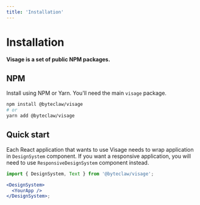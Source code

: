 ```yaml
---
title: 'Installation'
---
```


# Installation

**Visage is a set of public NPM packages.**

## NPM

Install using NPM or Yarn. You'll need the main `visage` package.

```sh transpile=false
npm install @byteclaw/visage
# or
yarn add @byteclaw/visage
```

## Quick start

Each React application that wants to use Visage needs to wrap application in `DesignSystem` component.
If you want a responsive application, you will need to use `ResponsiveDesignSystem` component instead.

```jsx transpile=false
import { DesignSystem, Text } from '@byteclaw/visage';

<DesignSystem>
  <YourApp />
</DesignSystem>;
```
